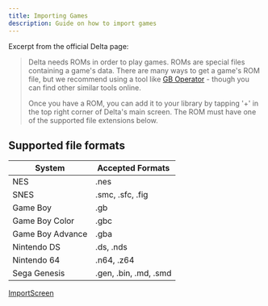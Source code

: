 ```yaml
---
title: Importing Games
description: Guide on how to import games
---
```



Excerpt from the official Delta page:

> Delta needs ROMs <Icon name="clarity:cd-dvd-line" size="1.2em" /> in order to play games. ROMs are special files containing a game's data. There are many ways to get a game's ROM file, but we recommend using a tool like [GB Operator](https://www.epilogue.co/product/gb-operator) - though you can find other similar tools online.
>
> Once you have a ROM, you can add it to your library by tapping '+' in the top right corner of Delta's main screen. The ROM must have one of the supported file extensions below.

## Supported file formats

| System           | Accepted Formats      |
| ---------------- | --------------------- |
| NES              | .nes                  |
| SNES             | .smc, .sfc, .fig      |
| Game Boy         | .gb                   |
| Game Boy Color   | .gbc                  |
| Game Boy Advance | .gba                  |
| Nintendo DS      | .ds, .nds             |
| Nintendo 64      | .n64, .z64            |
| Sega Genesis     | .gen, .bin, .md, .smd |

[ImportScreen](../../../assets/importscreen.avif)
